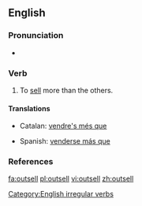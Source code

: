 ==English==

===Pronunciation===
*{{IPA|/ɑʊt'sεl/}}

===Verb===
{{en-verb|outsells|outselling|outsold}}

# To [[sell]] more than the others.

====Translations====
{{top}}
*Catalan: [[vendre's més que]]
{{mid}}
*Spanish: [[venderse más que]]
{{bottom}}

===References===
{{R:Century 1911}}
{{R:Webster 1913}}

[[Category:English irregular verbs]]

[[fa:outsell]]
[[pl:outsell]]
[[vi:outsell]]
[[zh:outsell]]
